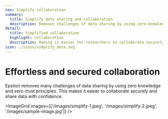 ```yaml
---
nav: Simplify collaboration
summary: 
  title: Simplify data sharing and collaboration
  description: Removes challenges of data sharing by using zero-knowledge and zero-trust principles.
detail:
  title: Simplified collaboration
  highlight: collaboration
  description: Making it easier for researchers to collaborate securely and share data with confidence.
icon: ./icons/simplify_data.svg
---
```


# Effortless and secured collaboration
Epsilon removes many challenges of data sharing by using zero knowledge and zero-trust principles. This makes it easier to collaborate securely and share data with confidence.

 <ImageGrid images={['/images/simplify-1.jpeg', '/images/simplify-2.jpeg', '/images/sample-image.jpg']} />